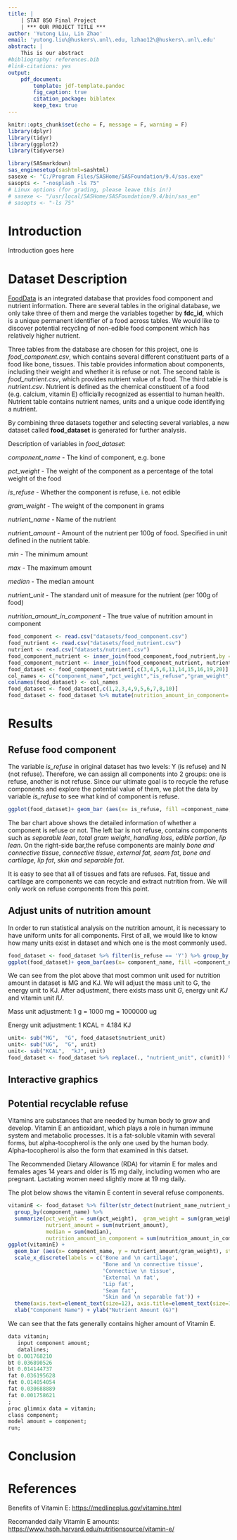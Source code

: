 ```yaml
---
title: |
    | STAT 850 Final Project
    | *** OUR PROJECT TITLE ***
author: 'Yutong Liu, Lin Zhao'
email: 'yutong.liu\@huskers\.unl\.edu, lzhao12\@huskers\.unl\.edu'
abstract: |
    This is our abstract
#bibliography: references.bib
#link-citations: yes
output: 
    pdf_document:
        template: jdf-template.pandoc
        fig_caption: true
        citation_package: biblatex
        keep_tex: true
---
```


```r
knitr::opts_chunk$set(echo = F, message = F, warning = F)
library(dplyr)
library(tidyr)
library(ggplot2)
library(tidyverse)
```

```r
library(SASmarkdown)
sas_enginesetup(sashtml=sashtml)
sasexe <- "C:/Program Files/SASHome/SASFoundation/9.4/sas.exe"
sasopts <- "-nosplash -ls 75"
# Linux options (for grading, please leave this in!)
# sasexe <- "/usr/local/SASHome/SASFoundation/9.4/bin/sas_en"
# sasopts <- "-ls 75"
```


# Introduction

Introduction goes here

# Dataset Description

[FoodData](https://fdc.nal.usda.gov/download-datasets.html) is an integrated database that provides food component and nutrient information. There are several tables in the original database, we only take three of them and merge the variables together by **fdc_id**, which is a unique permanent identifier of a food across tables. We would like to discover potential recycling of non-edible food component which has relatively higher nutrient.

Three tables from the database are chosen for this project, one is *food_component.csv*, which contains several different constituent parts of a food like bone, tissues. This table provides information about components, including their weight and whether it is refuse or not. The second table is *food_nutrient.csv*, which provides nutrient value of a food. The third table is *nutrient.csv*. Nutrient is defined as the chemical constituent of a food (e.g. calcium, vitamin E) officially recognized as essential to human health.
Nutrient table contains nutrient names, units and a unique code identifying a nutrient.

By combining three datasets together and selecting several variables, a new dataset called **food_dataset** is generated for further analysis.

Description of variables in *food_dataset*:

*component_name* - The kind of component, e.g. bone

*pct_weight* - The weight of the component as a percentage of the total weight of the food

*is_refuse* - Whether the component is refuse, i.e. not edible

*gram_weight* - The weight of the component in grams
  
*nutrient_name* - Name of the nutrient

*nutrient_amount* - Amount of the nutrient per 100g of food. Specified in unit defined in the nutrient table.

*min* - The minimum amount

*max* - The maximum amount

*median* - The median amount

*nutrient_unit* - The standard unit of measure for the nutrient (per 100g of food)

*nutrition_amount_in_component* - The true value of nutrition amount in component
  
```r
food_component <- read.csv("datasets/food_component.csv")
food_nutrient <- read.csv("datasets/food_nutrient.csv")
nutrient <- read.csv("datasets/nutrient.csv")
food_component_nutrient <- inner_join(food_component,food_nutrient,by = "fdc_id") # This results in 6300 observations of 18 variables
food_component_nutrient <- inner_join(food_component_nutrient, nutrient, by= c("nutrient_id"="id") ) # add the nutrient name instead of nutrient id
food_dataset <- food_component_nutrient[,c(3,4,5,6,11,14,15,16,19,20)] # the "food nutrient of food component" analysis
col_names <- c("component_name","pct_weight","is_refuse","gram_weight","nutrient_amount","min","max","median","nutrient_name","nutrient_unit")
colnames(food_dataset) <- col_names
food_dataset <- food_dataset[,c(1,2,3,4,9,5,6,7,8,10)]
food_dataset <- food_dataset %>% mutate(nutrition_amount_in_component= nutrient_amount/100*(gram_weight/pct_weight))  
```

# Results

## Refuse food component

The variable *is_refuse* in original dataset has two levels: Y (is refuse) and N (not refuse).
Therefore, we can assign all components into 2 groups: one is refuse, another is not refuse. 
Since our ultimate goal is to recycle the refuse components and explore the potential value of them, we plot the data by variable *is_refuse* to see what kind of component is refuse. 

```r
ggplot(food_dataset)+ geom_bar (aes(x= is_refuse, fill =component_name, weight = nutrition_amount_in_component))
```

The bar chart above shows the detailed information of whether a component is refuse or not. The left bar is not refuse, contains components such as *separable lean*, *total gram weight*, *handling loss*, *edible portion*, *lip lean*. On the right-side bar,the refuse components are mainly *bone and connective tissue*, *connective tissue*, *external fat*, *seam fat*, *bone and cartilage*, *lip fat*, *skin and separable fat*. 

It is easy to see that all of tissues and fats are refuses. Fat, tissue and cartilage are components we can recycle and extract nutrition from. We will only work on refuse components from this point.

## Adjust units of nutrition amount

In order to run statistical analysis on the nutrition amount, it is necessary to have uniform units for all components. First of all, we would like to know how many units exist in dataset and which one is the most commonly used.


```r
food_dataset <- food_dataset %>% filter(is_refuse == 'Y') %>% group_by (nutrient_name)
ggplot(food_dataset)+ geom_bar(aes(x= component_name, fill =component_name, weight = nutrition_amount_in_component)) + coord_flip() + facet_wrap(~nutrient_unit)
```

We can see from the plot above that most common unit used for nutrition amount in dataset is MG and KJ. We will adjust the mass unit to G, the energy unit to KJ. After adjustment, there exists mass unit *G*, energy unit *KJ* and vitamin unit *IU*. 

Mass unit adjustment: 1 g = 1000 mg = 1000000 ug

Energy unit adjustment: 1 KCAL = 4.184 KJ

```r
unit<- sub("MG",  "G", food_dataset$nutrient_unit) 
unit<- sub("UG",  "G", unit)
unit<- sub("KCAL",  "kJ", unit)
food_dataset <- food_dataset %>% replace(., "nutrient_unit", c(unit)) %>% unite(., "nutrient_name_nutrient_unit", nutrient_name, nutrient_unit)
```

## Interactive graphics



## Potential recyclable refuse

Vitamins are substances that are needed by human body to grow and develop. Vitamin E an antioxidant, which plays a role in human immune system and metabolic processes. It is a fat-soluble vitamin with several forms, but alpha-tocopherol is the only one used by the human body.  Alpha-tocopherol is also the form that examined in this datset. 

The Recommended Dietary Allowance (RDA) for vitamin E for males and females ages 14 years and older is 15 mg daily, including women who are pregnant. Lactating women need slightly more at 19 mg daily.

The plot below shows the vitamin E content in several refuse components. 

```r
vitaminE <- food_dataset %>% filter(str_detect(nutrient_name_nutrient_unit,"Vitamin E")) %>%
  group_by(component_name) %>% 
  summarize(pct_weight = sum(pct_weight),  gram_weight = sum(gram_weight),
            nutrient_amount = sum(nutrient_amount),
            median = sum(median),
            nutrition_amount_in_component = sum(nutrition_amount_in_component))
ggplot(vitaminE) + 
  geom_bar (aes(x= component_name, y = nutrient_amount/gram_weight), stat = "identity") +
  scale_x_discrete(labels = c('Bone and \n cartilage',
                              'Bone and \n connective tissue',
                              'Connective \n tissue',
                              'External \n fat',
                              'Lip fat',
                              'Seam fat',
                              'Skin and \n separable fat')) +
  theme(axis.text=element_text(size=12), axis.title=element_text(size=14,face="bold")) +
  xlab("Component Name") + ylab("Nutrient Amount (G)")
```

We can see that the fats generally contains higher amount of Vitamin E.

```r
data vitamin;
   input component amount;
   datalines;
bt 0.001768210
bt 0.036890526
bt 0.014144737
fat 0.036195628
fat 0.014054054
fat 0.030688889
fat 0.001758621
;
proc glimmix data = vitamin;
class component;
model amount = component;
run;
```





# Conclusion


# References

Benefits of Vitamin E: [https://medlineplus.gov/vitamine.html](https://medlineplus.gov/vitamine.html)

Recomanded daily Vitamin E amounts: [https://www.hsph.harvard.edu/nutritionsource/vitamin-e/](https://www.hsph.harvard.edu/nutritionsource/vitamin-e/)

